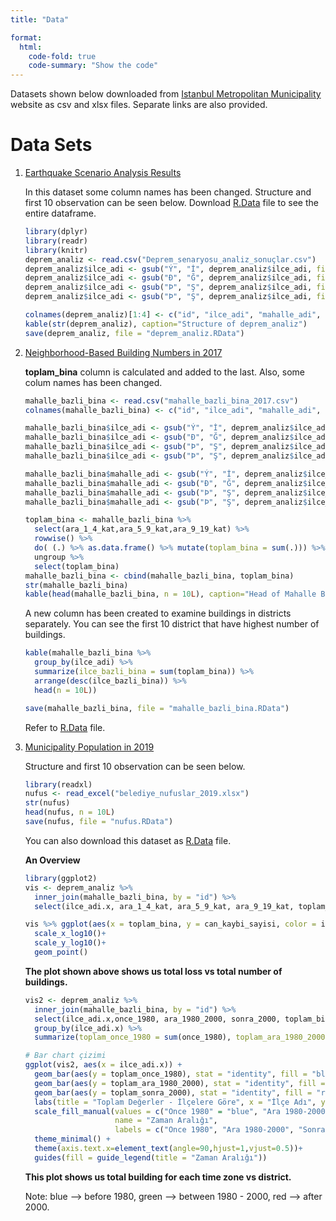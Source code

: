 ```yaml
---
title: "Data"

format:
  html:
    code-fold: true
    code-summary: "Show the code"
---
```


Datasets shown below downloaded from [Istanbul Metropolitan Municipality](data.ibb.gov.tr) website as csv and xlsx files. Separate links are also provided.

# Data Sets

1.  [Earthquake Scenario Analysis Results](https://data.ibb.gov.tr/tr/dataset/deprem-senaryosu-analiz-sonuclari/resource/9c3ac492-de4b-4245-b418-7ad3df67a193)

    In this dataset some column names has been changed. Structure and first 10 observation can be seen below. Download [R.Data](https://github.com/emu-hacettepe-analytics/emu430-fall2023-team-team_safe_istanbul/blob/master/deprem_analiz.RData) file to see the entire dataframe.

    ```r
    library(dplyr)
    library(readr)
    library(knitr)
    deprem_analiz <- read.csv("Deprem_senaryosu_analiz_sonuçlar.csv")
    deprem_analiz$ilce_adi <- gsub("Ý", "İ", deprem_analiz$ilce_adi, fixed = TRUE)
    deprem_analiz$ilce_adi <- gsub("Ð", "Ğ", deprem_analiz$ilce_adi, fixed = TRUE)
    deprem_analiz$ilce_adi <- gsub("Þ", "Ş", deprem_analiz$ilce_adi, fixed = TRUE)
    deprem_analiz$ilce_adi <- gsub("Þ", "Ş", deprem_analiz$ilce_adi, fixed = TRUE)
    
    colnames(deprem_analiz)[1:4] <- c("id", "ilce_adi", "mahalle_adi", "mahalle_kodu")
    kable(str(deprem_analiz), caption="Structure of deprem_analiz")
    save(deprem_analiz, file = "deprem_analiz.RData")
    ```

2.  [Neighborhood-Based Building Numbers in 2017](https://data.ibb.gov.tr/tr/dataset/mahalle-bazli-bina-analiz-verisi/resource/cef193d5-0bd2-4e8d-8a69-275c50288875)

    **toplam_bina** column is calculated and added to the last. Also, some colum names has been changed.

    ```r
    mahalle_bazli_bina <- read.csv("mahalle_bazli_bina_2017.csv")
    colnames(mahalle_bazli_bina) <- c("id", "ilce_adi", "mahalle_adi", "mahalle_kodu", "once_1980", "ara_1980_2000", "sonra_2000", "ara_1_4_kat", "ara_5_9_kat", "ara_9_19_kat")
    
    mahalle_bazli_bina$ilce_adi <- gsub("Ý", "İ", deprem_analiz$ilce_adi, fixed = TRUE)
    mahalle_bazli_bina$ilce_adi <- gsub("Ð", "Ğ", deprem_analiz$ilce_adi, fixed = TRUE)
    mahalle_bazli_bina$ilce_adi <- gsub("Þ", "Ş", deprem_analiz$ilce_adi, fixed = TRUE)
    mahalle_bazli_bina$ilce_adi <- gsub("Þ", "Ş", deprem_analiz$ilce_adi, fixed = TRUE)

    mahalle_bazli_bina$mahalle_adi <- gsub("Ý", "İ", deprem_analiz$ilce_adi, fixed = TRUE)
    mahalle_bazli_bina$mahalle_adi <- gsub("Ð", "Ğ", deprem_analiz$ilce_adi, fixed = TRUE)
    mahalle_bazli_bina$mahalle_adi <- gsub("Þ", "Ş", deprem_analiz$ilce_adi, fixed = TRUE)
    mahalle_bazli_bina$mahalle_adi <- gsub("Þ", "Ş", deprem_analiz$ilce_adi, fixed = TRUE)    

    toplam_bina <- mahalle_bazli_bina %>% 
      select(ara_1_4_kat,ara_5_9_kat,ara_9_19_kat) %>%
      rowwise() %>%
      do( (.) %>% as.data.frame() %>% mutate(toplam_bina = sum(.))) %>%
      ungroup %>%
      select(toplam_bina)
    mahalle_bazli_bina <- cbind(mahalle_bazli_bina, toplam_bina)
    str(mahalle_bazli_bina)
    kable(head(mahalle_bazli_bina, n = 10L), caption="Head of Mahalle Bazlı Bina")
    ```

    A new column has been created to examine buildings in districts separately. You can see the first 10 district that have highest number of buildings.

    ```r
    kable(mahalle_bazli_bina %>% 
      group_by(ilce_adi) %>%
      summarize(ilce_bazli_bina = sum(toplam_bina)) %>%
      arrange(desc(ilce_bazli_bina)) %>%
      head(n = 10L))
    ```

    ```r
    save(mahalle_bazli_bina, file = "mahalle_bazli_bina.RData")
    ```

    Refer to [R.Data](https://github.com/emu-hacettepe-analytics/emu430-fall2023-team-team_safe_istanbul/blob/master/mahalle_bazli_bina.RData) file.

3.  [Municipality Population in 2019](https://data.ibb.gov.tr/tr/dataset/belediye-nufuslari-veri-seti/resource/c6c9b289-2824-41b3-ab3d-4fd655ed4e24)

    Structure and first 10 observation can be seen below.

    ```r

    library(readxl)
    nufus <- read_excel("belediye_nufuslar_2019.xlsx")
    str(nufus)
    head(nufus, n = 10L)
    save(nufus, file = "nufus.RData")
    ```

    You can also download this dataset as [R.Data](https://github.com/emu-hacettepe-analytics/emu430-fall2023-team-team_safe_istanbul/blob/master/nufus.RData) file.

    **An Overview**

    ```r
    library(ggplot2)
    vis <- deprem_analiz %>% 
      inner_join(mahalle_bazli_bina, by = "id") %>%
      select(ilce_adi.x, ara_1_4_kat, ara_5_9_kat, ara_9_19_kat, toplam_bina, can_kaybi_sayisi) 
       
    vis %>% ggplot(aes(x = toplam_bina, y = can_kaybi_sayisi, color = ilce_adi.x )) + geom_abline(slope = log10(10)/log10(100),intercept = 0) +
      scale_x_log10()+
      scale_y_log10()+
      geom_point()
      
    ```

    **The plot shown above shows us total loss vs total number of buildings.**

    ```r

    vis2 <- deprem_analiz %>% 
      inner_join(mahalle_bazli_bina, by = "id") %>%
      select(ilce_adi.x,once_1980, ara_1980_2000, sonra_2000, toplam_bina, can_kaybi_sayisi,toplam_bina) %>% 
      group_by(ilce_adi.x) %>%
      summarize(toplam_once_1980 = sum(once_1980), toplam_ara_1980_2000 = sum(ara_1980_2000), toplam_sonra_2000 = sum(sonra_2000))

    # Bar chart çizimi
    ggplot(vis2, aes(x = ilce_adi.x)) +
      geom_bar(aes(y = toplam_once_1980), stat = "identity", fill = "blue", position = "dodge") +
      geom_bar(aes(y = toplam_ara_1980_2000), stat = "identity", fill = "green", position = "dodge") +
      geom_bar(aes(y = toplam_sonra_2000), stat = "identity", fill = "red", position = "dodge") +
      labs(title = "Toplam Değerler - İlçelere Göre", x = "İlçe Adı", y = "Toplam Değer") +
      scale_fill_manual(values = c("Once 1980" = "blue", "Ara 1980-2000" = "green", "Sonra 2000" = "red"),
                        name = "Zaman Aralığı",
                        labels = c("Once 1980", "Ara 1980-2000", "Sonra 2000")) +
      theme_minimal() +
      theme(axis.text.x=element_text(angle=90,hjust=1,vjust=0.5))+
      guides(fill = guide_legend(title = "Zaman Aralığı"))
    ```

    **This plot shows us total building for each time zone vs district.**

    Note: blue --\> before 1980, green --\> between 1980 - 2000, red --\> after 2000.
